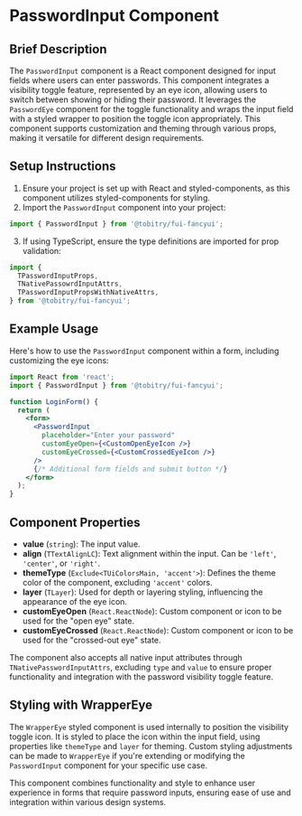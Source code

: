 # PasswordInput Component

## Brief Description

The `PasswordInput` component is a React component designed for input fields where users can enter passwords. This component integrates a visibility toggle feature, represented by an eye icon, allowing users to switch between showing or hiding their password. It leverages the `PasswordEye` component for the toggle functionality and wraps the input field with a styled wrapper to position the toggle icon appropriately. This component supports customization and theming through various props, making it versatile for different design requirements.

## Setup Instructions

1. Ensure your project is set up with React and styled-components, as this component utilizes styled-components for styling.
2. Import the `PasswordInput` component into your project:

```jsx
import { PasswordInput } from '@tobitry/fui-fancyui';
```

3. If using TypeScript, ensure the type definitions are imported for prop validation:

```jsx
import {
  TPasswordInputProps,
  TNativePassowrdInputAttrs,
  TPasswordInputPropsWithNativeAttrs,
} from '@tobitry/fui-fancyui';
```

## Example Usage

Here's how to use the `PasswordInput` component within a form, including customizing the eye icons:

```jsx
import React from 'react';
import { PasswordInput } from '@tobitry/fui-fancyui';

function LoginForm() {
  return (
    <form>
      <PasswordInput
        placeholder="Enter your password"
        customEyeOpen={<CustomOpenEyeIcon />}
        customEyeCrossed={<CustomCrossedEyeIcon />}
      />
      {/* Additional form fields and submit button */}
    </form>
  );
}
```

## Component Properties

- **value** (`string`): The input value.
- **align** (`TTextAlignLC`): Text alignment within the input. Can be `'left'`, `'center'`, or `'right'`.
- **themeType** (`Exclude<TUiColorsMain, 'accent'>`): Defines the theme color of the component, excluding `'accent'` colors.
- **layer** (`TLayer`): Used for depth or layering styling, influencing the appearance of the eye icon.
- **customEyeOpen** (`React.ReactNode`): Custom component or icon to be used for the "open eye" state.
- **customEyeCrossed** (`React.ReactNode`): Custom component or icon to be used for the "crossed-out eye" state.

The component also accepts all native input attributes through `TNativePasswordInputAttrs`, excluding `type` and `value` to ensure proper functionality and integration with the password visibility toggle feature.

## Styling with WrapperEye

The `WrapperEye` styled component is used internally to position the visibility toggle icon. It is styled to place the icon within the input field, using properties like `themeType` and `layer` for theming. Custom styling adjustments can be made to `WrapperEye` if you're extending or modifying the `PasswordInput` component for your specific use case.

This component combines functionality and style to enhance user experience in forms that require password inputs, ensuring ease of use and integration within various design systems.

